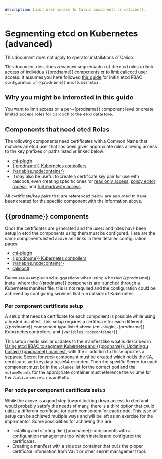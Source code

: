 ```yaml
---
description: Limit user access to Calico components or calicoctl.
---
```


# Segmenting etcd on Kubernetes (advanced)


<Tabs>
<TabItem label="Operator" value="Operator-0">

This document does not apply to operator installations of Calico.

</TabItem>
<TabItem label="Manifest" value="Manifest-1">

This document describes advanced segmentation of the etcd roles to limit
access of individual {{prodname}} components or to limit calicoctl user access.
It assumes you have followed [this guide](kubernetes.mdx) for initial etcd
RBAC configuration of {{prodname}} and Kubernetes.

## Why you might be interested in this guide

You want to limit access on a per-{{prodname}} component level or create limited
access roles for calicoctl to the etcd datastore.

## Components that need etcd Roles

The following components need certificates with a Common Name that matches an
etcd user that has been given appropriate roles allowing access to the key
prefixes or paths listed or linked below.

- [cni-plugin](calico-etcdv3-paths.mdx#cni-plugin)
- [{{prodname}} Kubernetes controllers](calico-etcdv3-paths.mdx#calicokube-controllers)
- [{variables.nodecontainer}](calico-etcdv3-paths.mdx#caliconode)
- It may also be useful to create a certificate key pair for use with
  calicoctl, even creating specific ones for
  [read only access](calico-etcdv3-paths.mdx#calicoctl-read-only-access),
  [policy editor access](calico-etcdv3-paths.mdx#calicoctl-policy-editor-access),
  and [full read/write access](calico-etcdv3-paths.mdx#calicoctl-full-readwrite-access).

All certificate/key pairs that are referenced below are assumed to have been
created for the specific component with the information above.

## {{prodname}} components

Once the certificates are generated and the users and roles have been setup
in etcd the components using them must be configured. Here are the same
components listed above and links to their detailed configuration pages:

- [cni-plugin](../configure-cni-plugins.mdx)
- [{{prodname}} Kubernetes controllers](../kube-controllers/configuration.mdx)
- [{variables.nodecontainer}](../configure-calico-node.mdx)
- [calicoctl](../../operations/calicoctl/install.mdx)

Below are examples and suggestions when using a hosted {{prodname}} install where
the {{prodname}} components are launched through a Kubernetes manifest file, this
is not required and the configuration could be achieved by configuring services
that run outside of Kubernetes.

### Per component certificate setup

A setup that needs a certificate for each component is possible while using a
hosted manifest. This setup requires a certificate for each different {{prodname}}
component type listed above (cni-plugin, {{prodname}} Kubernetes controllers, and
`{variables.nodecontainer}`).

This setup needs similar updates to the manifest like what is described in
[Using etcd RBAC to segment Kubernetes and {{prodname}}: Updating a hosted {{prodname}} manifest](kubernetes.mdx#updating-a-hosted-Calico-manifest),
with the in addition to those updates a separate Secret for _each_ component
must be created which holds the CA, certificate, and key data base64 encoded.
Then the specific Secret for each component must be in the `volumes` list
for the correct pod and the `volumeMounts` for the appropriate container must
reference the volume for the `/calico-secrets` mountPath.

### Per node per component certificate setup

While the above is a good step toward locking down access to etcd and would
probably satisfy the needs of many, there is a third option that could
utilize a different certificate for each component for each node. This type
of setup can be achieved multiple ways and will be left as an exercise for
the implementor. Some possibilities for achieving this are:

- Installing and starting the {{prodname}} components with a configuration management
  tool which installs and configures the certificates.
- Creating a manifest with a side car container that pulls the proper
  certificate information from Vault or other secret management tool.

</TabItem>

</Tabs>
